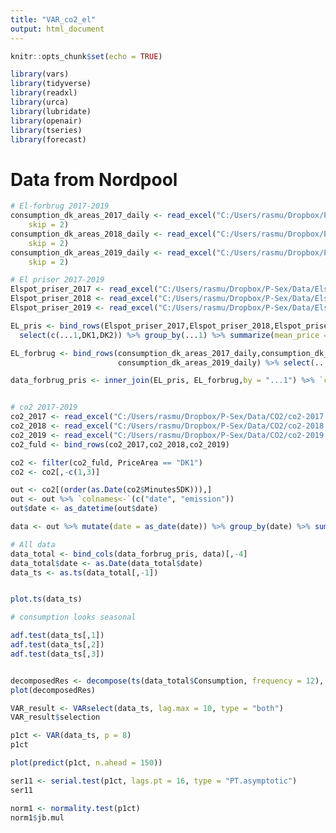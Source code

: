 ```yaml
---
title: "VAR_co2_el"
output: html_document
---
```


```r
knitr::opts_chunk$set(echo = TRUE)

library(vars)
library(tidyverse)
library(readxl)
library(urca)
library(lubridate)
library(openair)
library(tseries)
library(forecast)
```


# Data from Nordpool

```r

# El-forbrug 2017-2019
consumption_dk_areas_2017_daily <- read_excel("C:/Users/rasmu/Dropbox/P-Sex/Data/comsumption/consumption-dk-areas_2017_daily.xlsx", 
    skip = 2)
consumption_dk_areas_2018_daily <- read_excel("C:/Users/rasmu/Dropbox/P-Sex/Data/comsumption/consumption-dk-areas_2018_daily.xlsx", 
    skip = 2)
consumption_dk_areas_2019_daily <- read_excel("C:/Users/rasmu/Dropbox/P-Sex/Data/comsumption/consumption-dk-areas_2019_daily.xlsx", 
    skip = 2)

# El priser 2017-2019
Elspot_priser_2017 <- read_excel("C:/Users/rasmu/Dropbox/P-Sex/Data/Elspot-priser/Elspot-priser_2017.xlsx")
Elspot_priser_2018 <- read_excel("C:/Users/rasmu/Dropbox/P-Sex/Data/Elspot-priser/Elspot-priser_2018.xlsx")
Elspot_priser_2019 <- read_excel("C:/Users/rasmu/Dropbox/P-Sex/Data/Elspot-priser/Elspot-priser_2019.xlsx")

EL_pris <- bind_rows(Elspot_priser_2017,Elspot_priser_2018,Elspot_priser_2019) %>%
  select(c(...1,DK1,DK2)) %>% group_by(...1) %>% summarize(mean_price = mean(DK1,DK2))

EL_forbrug <- bind_rows(consumption_dk_areas_2017_daily,consumption_dk_areas_2018_daily,
                        consumption_dk_areas_2019_daily) %>% select(...1, DK)

data_forbrug_pris <- inner_join(EL_pris, EL_forbrug,by = "...1") %>% `colnames<-`(c("date", "Price", "Consumption"))


# co2 2017-2019
co2_2017 <- read_excel("C:/Users/rasmu/Dropbox/P-Sex/Data/CO2/co2-2017.xlsx")
co2_2018 <- read_excel("C:/Users/rasmu/Dropbox/P-Sex/Data/CO2/co2-2018.xlsx")
co2_2019 <- read_excel("C:/Users/rasmu/Dropbox/P-Sex/Data/CO2/co2-2019.xlsx")
co2_fuld <- bind_rows(co2_2017,co2_2018,co2_2019)

co2 <- filter(co2_fuld, PriceArea == "DK1")
co2 <- co2[,-c(1,3)]

out <- co2[(order(as.Date(co2$Minutes5DK))),]
out <- out %>% `colnames<-`(c("date", "emission"))
out$date <- as_datetime(out$date)

data <- out %>% mutate(date = as_date(date)) %>% group_by(date) %>% summarize(mean_emission = mean(emission))

# All data
data_total <- bind_cols(data_forbrug_pris, data)[,-4]
data_total$date <- as.Date(data_total$date)
data_ts <- as.ts(data_total[,-1])



```


```r

plot.ts(data_ts)

# consumption looks seasonal

adf.test(data_ts[,1])
adf.test(data_ts[,2])
adf.test(data_ts[,3])


decomposedRes <- decompose(ts(data_total$Consumption, frequency = 12), type="mult")
plot(decomposedRes)

VAR_result <- VARselect(data_ts, lag.max = 10, type = "both")
VAR_result$selection

p1ct <- VAR(data_ts, p = 8)
p1ct

plot(predict(p1ct, n.ahead = 150))

ser11 <- serial.test(p1ct, lags.pt = 16, type = "PT.asymptotic")
ser11

norm1 <- normality.test(p1ct)
norm1$jb.mul

```


